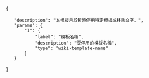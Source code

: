 <includeonly>{{safesubst:void}}</includeonly><noinclude>{{軟重定向|Template:Void}}
{{TemplateDataHeader}}
<TemplateData>{
	"description": "本模板用於暫時停用特定模板或移除文字。",
	"params": {
		"1": {
			"label": "模板名稱",
			"description": "要停用的模板名稱",
			"type": "wiki-template-name"
		}
	}
}</TemplateData></noinclude>